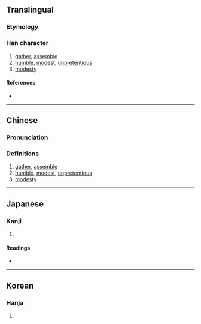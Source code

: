 {{character info}}
==Translingual==

===Etymology===
{{Han compound|人|尊|c1=s|t1=people|c2=p|ls=psc}}

===Han character===
{{Han char|rn=9|rad=人|as=12|sn=14|four=28246|canj=OTWI|ids=⿰亻尊}}

# [[gather]], [[assemble]]
# [[humble]], [[modest]], [[unpretentious]]
# [[modesty]]

====References====
* {{Han ref|kx=0116.170|dkj=01093|dj=0247.290|hdz=10221.080|uh=50D4|ud=20692|bh=E0F1|bd=57585}}

----

==Chinese==
{{zh-forms}}

===Pronunciation===
{{zh-pron
|m=zǔn
|c=zyun2
|mc=y
|oc=y
|ma=
|cat=v,a,n
}}

===Definitions===
{{zh-hanzi}}

# [[gather]], [[assemble]]
# [[humble]], [[modest]], [[unpretentious]]
# [[modesty]]

----

==Japanese==

===Kanji===
{{ja-kanji|grade=|rs=人12}}

# {{rfdef|ja|sort=人12}}

====Readings====
* {{ja-readings|on=[[そん]] (son)|kun=[[あつまる]] (atsumaru), [[おおい]] (ooi), [[うやうやしい]] (uyauyashii)}}

----

==Korean==

===Hanja===
{{ko-hanja|hangeul=준|rv=jun|mr=chun}}

# {{rfdef|ko|sort=人12}}